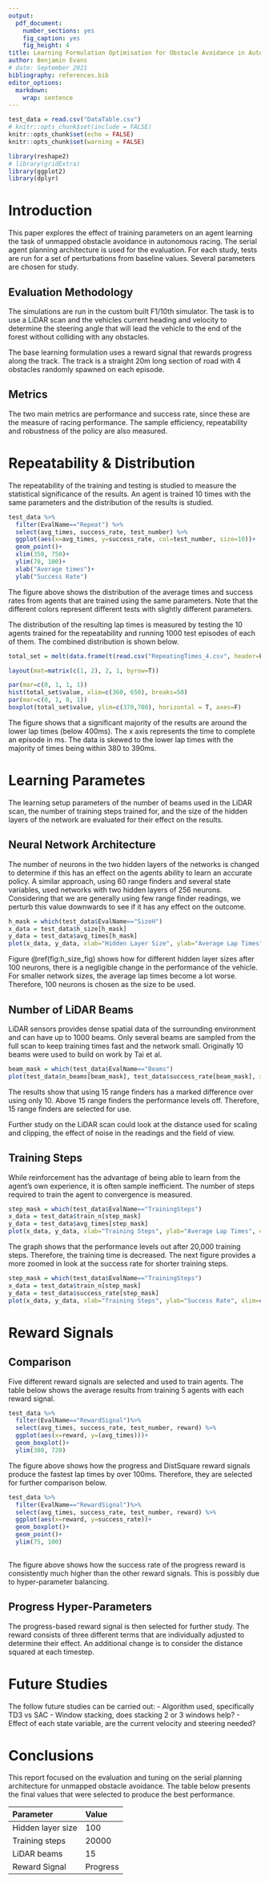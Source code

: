 ```yaml
---
output:
  pdf_document: 
    number_sections: yes
    fig_caption: yes
    fig_height: 4
title: Learning Formulation Optimisation for Obstacle Avoidance in Autonomous Racing
author: Benjamin Evans
# date: September 2021
bibliography: references.bib
editor_options: 
  markdown: 
    wrap: sentence
---
```


```r
test_data = read.csv("DataTable.csv")
# knitr::opts_chunk$set(include = FALSE)
knitr::opts_chunk$set(echo = FALSE)
knitr::opts_chunk$set(warning = FALSE)

library(reshape2)
# library(gridExtra)
library(ggplot2)
library(dplyr)

```


# Introduction

This paper explores the effect of training parameters on an agent learning the task of unmapped obstacle avoidance in autonomous racing.
The serial agent planning architecture is used for the evaluation.
For each study, tests are run for a set of perturbations from baseline values.
Several parameters are chosen for study.

## Evaluation Methodology

The simulations are run in the custom built F1/10th simulator.
The task is to use a LiDAR scan and the vehicles current heading and velocity to determine the steering angle that will lead the vehicle to the end of the forest without colliding with any obstacles.

The base learning formulation uses a reward signal that rewards progress along the track.
The track is a straight 20m long section of road with 4 obstacles randomly spawned on each episode.

## Metrics

The two main metrics are performance and success rate, since these are the measure of racing performance.
The sample efficiency, repeatability and robustness of the policy are also measured.


# Repeatability & Distribution

The repeatability of the training and testing is studied to measure the statistical significance of the results.
An agent is trained 10 times with the same parameters and the distribution of the results is studied.

```r
test_data %>%
  filter(EvalName=="Repeat") %>%
  select(avg_times, success_rate, test_number) %>%
  ggplot(aes(x=avg_times, y=success_rate, col=test_number, size=10))+
  geom_point()+
  xlim(350, 750)+
  ylim(70, 100)+
  xlab("Average times")+
  ylab("Success Rate")
```

The figure above shows the distribution of the average times and success rates from agents that are trained using the same parameters.
Note that the different colors represent different tests with slightly different parameters.

The distribution of the resulting lap times is measured by testing the 10 agents trained for the repeatability and running 1000 test episodes of each of them.
The combined distribution is shown below.

```r
total_set = melt(data.frame(t(read.csv("RepeatingTimes_4.csv", header=F))))

layout(mat=matrix(c(1, 2), 2, 1, byrow=T))

par(mar=c(0, 1, 1, 1))
hist(total_set$value, xlim=c(360, 650), breaks=50)
par(mar=c(0, 1, 0, 1))
boxplot(total_set$value, ylim=c(370,700), horizontal = T, axes=F)
```
The figure shows that a significant majority of the results are around the lower lap times (below 400ms).
The x axis represents the time to complete an episode in ms.
The data is skewed to the lower lap times with the majority of times being within 380 to 390ms.

<!-- Find a way to work out how many tests I need to get an accurate representation? -->
<!-- Some measure of the variance or std dev or somthing like that? -->

# Learning Parametes

The learning setup parameters of the number of beams used in the LiDAR scan, the number of training steps trained for, and the size of the hidden layers of the network are evaluated for their effect on the results.

## Neural Network Architecture

The number of neurons in the two hidden layers of the networks is changed to determine if this has an effect on the agents ability to learn an accurate policy.
A similar approach, using 60 range finders and several state variables, used networks with two hidden layers of 256 neurons. 
<!-- @fuchs2021super. -->
Considering that we are generally using few range finder readings, we perturb this value downwards to see if it has any effect on the outcome.

```r
h_mask = which(test_data$EvalName=="SizeH")
x_data = test_data$h_size[h_mask]
y_data = test_data$avg_times[h_mask]
plot(x_data, y_data, xlab="Hidden Layer Size", ylab="Average Lap Times", col="blue", pch=16, cex=2)
```
Figure \@ref(fig:h_size_fig) shows how for different hidden layer sizes after 100 neurons, there is a negligible change in the performance of the vehicle.
For smaller network sizes, the average lap times become a lot worse.
Therefore, 100 neurons is chosen as the size to be used.

## Number of LiDAR Beams

LiDAR sensors provides dense spatial data of the surrounding environment and can have up to 1000 beams. 
Only several beams are sampled from the full scan to keep training times fast and the network small.
Originally 10 beams were used to build on work by Tai et al. 

```r
beam_mask = which(test_data$EvalName=="Beams")
plot(test_data$n_beams[beam_mask], test_data$success_rate[beam_mask], xlab="Number of Beams", ylab="Success Rate", col="red", pch=16, cex=2)
```

The results show that using 15 range finders has a marked difference over using only 10.
Above 15 range finders the performance levels off. 
Therefore, 15 range finders are selected for use.

Further study on the LiDAR scan could look at the distance used for scaling and clipping, the effect of noise in the readings and the field of view.

## Training Steps

While reinforcement has the advantage of being able to learn from the agent's own experience, it is often sample inefficient.
The number of steps required to train the agent to convergence is measured.

```r
step_mask = which(test_data$EvalName=="TrainingSteps")
x_data = test_data$train_n[step_mask]
y_data = test_data$avg_times[step_mask]
plot(x_data, y_data, xlab="Training Steps", ylab="Average Lap Times", col="blue", pch=16, cex=2)
```
The graph shows that the performance levels out after 20,000 training steps.
Therefore, the training time is decreased.
The next figure provides a more zoomed in look at the success rate for shorter training steps.

```r
step_mask = which(test_data$EvalName=="TrainingSteps")
x_data = test_data$train_n[step_mask]
y_data = test_data$success_rate[step_mask]
plot(x_data, y_data, xlab="Training Steps", ylab="Success Rate", xlim=c(0,50000), col="red", pch=16, cex=2)
```


# Reward Signals

## Comparison
Five different reward signals are selected and used to train agents.
The table below shows the average results from training 5 agents with each reward signal.

```r
test_data %>%
  filter(EvalName=="RewardSignal")%>%
  select(avg_times, success_rate, test_number, reward) %>%
  ggplot(aes(x=reward, y=(avg_times)))+
  geom_boxplot()+
  ylim(380, 720)
```
The figure above shows how the progress and DistSquare reward signals produce the fastest lap times by over 100ms. 
Therefore, they are selected for further comparison below.

```r
test_data %>%
  filter(EvalName=="RewardSignal")%>%
  select(avg_times, success_rate, test_number, reward) %>%
  ggplot(aes(x=reward, y=success_rate))+
  geom_boxplot()+
  geom_point()+
  ylim(75, 100)
  
```

The figure above shows how the success rate of the progress reward is consistently much higher than the other reward signals. 
This is possibly due to hyper-parameter balancing.

## Progress Hyper-Parameters

The progress-based reward signal is then selected for further study.
The reward consists of three different terms that are individually adjusted to determine their effect.
An additional change is to consider the distance squared at each timestep.

# Future Studies

The follow future studies can be carried out:
- Algorithm used, specifically TD3 vs SAC
- Window stacking, does stacking 2 or 3 windows help?
- Effect of each state variable, are the current velocity and steering needed?



# Conclusions

This report focused on the evaluation and tuning on the serial planning architecture for unmapped obstacle avoidance.
The table below presents the final values that were selected to produce the best performance.

| Parameter | Value |
|:-------|:------|
|Hidden layer size | 100 |
|Training steps | 20000 |
|LiDAR beams  | 15 |
|Reward Signal |Progress |



<!-- # Bibliography -->
